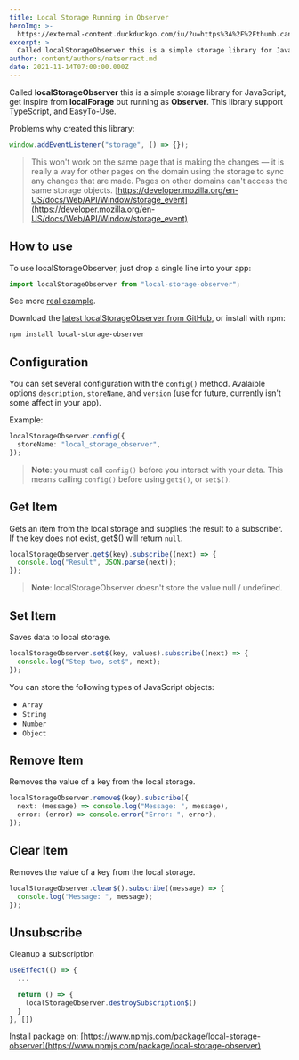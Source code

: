 ```yaml
---
title: Local Storage Running in Observer
heroImg: >-
  https://external-content.duckduckgo.com/iu/?u=https%3A%2F%2Fthumb.canalplus.pro%2Fhttp%2Funsafe%2F%257BresolutionXY%257D%2Ffilters%3Aquality(%257BimageQualityPercentage%257D)%2Fimg-hapi.canalplus.pro%2FServiceImage%2FImageID%2F77300204&f=1&nofb=1
excerpt: >
  Called localStorageObserver this is a simple storage library for JavaScript, get inspire from localForage but running as Observer. This library support TypeScript, and EasyTo-Use.
author: content/authors/natserract.md
date: 2021-11-14T07:00:00.000Z
---
```


Called **localStorageObserver** this is a simple storage library for JavaScript, get inspire from **localForage** but running as **Observer**. This library support TypeScript, and EasyTo-Use.

Problems why created this library:

```js
window.addEventListener("storage", () => {});
```

> This won't work on the same page that is making the changes — it is really a way for other pages on the domain using the storage to sync any changes that are made. Pages on other domains can't access the same storage objects. [https://developer.mozilla.org/en-US/docs/Web/API/Window/storage_event](https://developer.mozilla.org/en-US/docs/Web/API/Window/storage_event)

## How to use

To use localStorageObserver, just drop a single line into your app:

```ts
import localStorageObserver from "local-storage-observer";
```

See more [real example](https://github.com/natserract/local-storage-observer/tree/master/examples).

Download the [latest localStorageObserver from GitHub](https://github.com/natserract/local-storage-observer), or install with npm:

```sh
npm install local-storage-observer
```

## Configuration

You can set several configuration with the `config()` method. Avalaible options `description`, `storeName`, and `version` (use for future, currently isn't some affect in your app).

Example:

```ts
localStorageObserver.config({
  storeName: "local_storage_observer",
});
```

> **Note**: you must call `config()` before you interact with your data. This means calling `config()` before using `get$()`, or `set$()`.

## Get Item

Gets an item from the local storage and supplies the result to a subscriber. If the key does not exist, get\$() will return `null`.

```ts
localStorageObserver.get$(key).subscribe((next) => {
  console.log("Result", JSON.parse(next));
});
```

> **Note**: localStorageObserver doesn't store the value null / undefined.

## Set Item

Saves data to local storage.

```ts
localStorageObserver.set$(key, values).subscribe((next) => {
  console.log("Step two, set$", next);
});
```

You can store the following types of JavaScript objects:

- `Array`
- `String`
- `Number`
- `Object`

## Remove Item

Removes the value of a key from the local storage.

```ts
localStorageObserver.remove$(key).subscribe({
  next: (message) => console.log("Message: ", message),
  error: (error) => console.error("Error: ", error),
});
```

## Clear Item

Removes the value of a key from the local storage.

```ts
localStorageObserver.clear$().subscribe((message) => {
  console.log("Message: ", message);
});
```

## Unsubscribe

Cleanup a subscription

```ts
useEffect(() => {
  ...

  return () => {
    localStorageObserver.destroySubscription$()
  }
}, [])
```

Install package on: [https://www.npmjs.com/package/local-storage-observer](https://www.npmjs.com/package/local-storage-observer)

